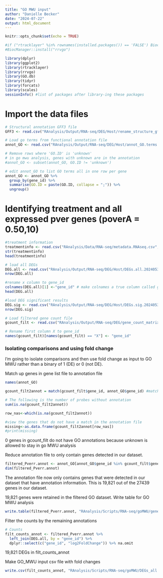 ```yaml
---
title: "GO MWU input"
author: "Danielle Becker"
date: "2024-07-22"
output: html_document
---
```


```r
knitr::opts_chunk$set(echo = TRUE)
```

```r
#if ("rtracklayer" %in% rownames(installed.packages()) == 'FALSE') BiocManager::install("rtracklayer")
#BiocManager::install("rrvgo")

library(dplyr)
library(ggplot2)
library(rtracklayer)
library(rrvgo)
library(GO.db)
library(tidyr)
library(forcats)
library(scales)
sessionInfo() #list of packages after library-ing these packages
```


# Import the data files 
```r
# Structural annotation GFF3 file
GFF3 <- read.csv("RAnalysis/Output/RNA-seq/DEG/Host/rename_structure_gff3.csv")

# Load go terms from functional annotation file
annot_GO <- read.csv("RAnalysis/Output/RNA-seq/DEG/Host/annot_GO.terms.host.csv")[-1]

# Remove rows where 'GO.ID' is 'unknown'
# in go mwu analysis, genes with unknown are in the annotation
#annot_GO <- subset(annot_GO, GO.ID != 'unknown')

# edit annot_GO to list GO terms all in one row per gene
annot_GO <- annot_GO %>%
  group_by(gene_id) %>%
  summarise(GO.ID = paste(GO.ID, collapse = ";")) %>%
  ungroup()

```

# Identifying treatment and all expressed pver genes (poverA = 0.50,10)
```r
#treatment information
treatmentinfo <- read.csv("RAnalysis/Data/RNA-seq/metadata.RNAseq.csv", header = TRUE, sep = ",")
str(treatmentinfo)
head(treatmentinfo)

# load all DEGs
DEG.all <- read.csv("RAnalysis/Output/RNA-seq/DEG/Host/DEGs.all.20240530.csv")
nrow(DEG.all)

#rename x column to gene_id
colnames(DEG.all)[1] <-"gene_id" # make colnames a true column called gene_id
head(DEG.all)

#load DEG significant results
DEG.sig <- read.csv("RAnalysis/Output/RNA-seq/DEG/Host/DEGs.sig.20240530.csv")[,-1]
nrow(DEG.sig)

# Load filtered gene count file
gcount_filt <- read.csv("RAnalysis/Output/RNA-seq/DEG/gene_count_matrix_filtered.csv")

# Rename first column X to gene_id
names(gcount_filt)[names(gcount_filt) == "X"] <- "gene_id"

```

### Isolating comparisons and using fold change 

I'm going to isolate comparisons and then use fold change as input to GO MWU rather than a binary of 1 (DE) or 0 (not DE). 

Match up genes in gene list file to annotation file
```r
names(annot_GO)

gcount_filt2annot = match(gcount_filt$gene_id, annot_GO$gene_id) #match genes in gcount_filt to annot_GO

# The following is the number of probes without annotation 
sum(is.na(gcount_filt2annot))

row_nas<-which(is.na(gcount_filt2annot))

#view the genes that do not have a match in the annotation file
missing<-as.data.frame(gcount_filt2annot[row_nas])
#print(missing)
```
0 genes in gcount_filt do not have GO annotations because unknown is allowed to stay in go MWU analysis

Reduce annotation file to only contain genes detected in our dataset.  
```r
filtered_Pverr.annot <- annot_GO[annot_GO$gene_id %in% gcount_filt$gene_id, ]
dim(filtered_Pverr.annot)

```

The annotation file now only contains genes that were detected in our dataset that have annotation information. This is 19,821 out of the 27439 genes in our dataset. 

19,821 genes were retained in the filtered GO dataset. Write table for GO MWU analysis 
```r
write.table(filtered_Pverr.annot, "RAnalysis/Scripts/RNA-seq/goMWU/gene_to_go_DB.tab",row.names = FALSE, sep = "\t", quote = FALSE)
```

Filter the counts by the remaining annotations 
```r
# Counts 
filt_counts_annot <- filtered_Pverr.annot %>%
  left_join(DEG.all, by = "gene_id") %>%
  dplyr::select(c("gene_id", "log2FoldChange")) %>% na.omit
```
19,821 DEGs in filt_counts_annot

Make GO_MWU input csv file with fold changes 
```r
write.csv(filt_counts_annot, "RAnalysis/Scripts/RNA-seq/goMWU/DEGs_all.csv", row.names = FALSE, quote = FALSE)
```


